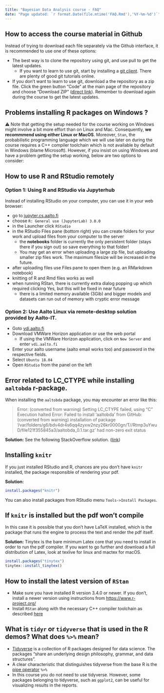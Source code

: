 ```yaml
---
title: "Bayesian Data Analysis course - FAQ"
date: "Page updated: `r format.Date(file.mtime('FAQ.Rmd'),'%Y-%m-%d')`"
---
```


## How to access the course material in Github

Instead of trying to download each file separately via the Github interface, it is recommended to use one of these options:

 - The best way is to clone the repository using git, and use pull to get the latest updates.
   - If you want to learn to use git, start by installing a [git client](https://www.google.com/search?q=git+clients&oq=git+client). There are plenty of good git tutorials online.
 - If you don't want to learn to use git, download a the repository as a zip file. Click the green button "Code" at the main page of the repository and choose "Download ZIP" ([direct link](https://github.com/avehtari/BDA_course_Aalto/archive/master.zip)). Remember to download again during the course to get the latest updates.

## Problems installing R packages on Windows ?

⚠️ Note that getting the setup needed for the course working on Windows might involve a bit more effort than on Linux and Mac. Consequently, **we recommmend using either Linux or MacOS**.
Moreover, `Stan`, the probabilistic programming language which we will use later on during the course requires a C++ compiler toolchain which is not available by default in Windows (blame Microsoft).
However, if you insist on using Windows and have a problem getting the setup working, below are two options to consider:

## How to use R and RStudio remotely

### Option 1: Using R and RStudio via Jupyterhub

Instead of installing RStudio on your computer, you can use it in your web browser:

* go to [jupyter.cs.aalto.fi](https://jupyter.cs.aalto.fi)
* choose `R: General use (JupyterLab) 3.0.0`
* in the Launcher click `RStudio`
* in the RStudio Files pane (bottom right) you can create folders for your work and upload files from your computer to the server 
  * the **notebooks** folder is currently the only persistent folder (stays there if you sign out) so save everything to that folder!
  * You may get an error when uploading a large zip file, but uploading smaller zip files work. The maximum filesize will be increased in the future.
* after uploading files use Files pane to open them (e.g. an RMarkdown notebook)
* knitting of R and Rmd files works as well
* when running RStan, there is currently extra dialog popping up which required clicking Yes, but this will be fixed in near future
  * there is a limited memory available (3Gib) and bigger models and datasets can run out of memory with cryptic error message

###  Option 2: Use Aalto Linux via remote-desktop solution provided by Aalto-IT.

* Goto [vdi.aalto.fi](https://vdi.aalto.fi)
* Download VMWare Horizon application or use the web portal
  * If using the VMWare Horizon application, click on `New Server` and enter `vdi.aalto.fi`
* Enter your aalto username (aalto email works too) and password in the respective fields.
* Select `Ubuntu 18.04`
* Open `RStudio` from the panel on the left




## Error related to LC_CTYPE while installing `aaltobda` r-package.

When installing the `aaltobda` package, you may encounter an error like this:

>Error: (converted from warning) Setting LC_CTYPE failed, using "C"
>Execution halted
>Error: Failed to install 'aaltobda' from GitHub:
> (converted from warning) installation of package '/var/folders/g6/bdv4dr4s6qq4zyxw2nzy26kr0000gn/T//Rtmp3uYwuD/file121f355845a3/aaltobda_0.1.tar.gz' had non-zero exit status

**Solution:**
See the following StackOverflow solution. ([link](https://stackoverflow.com/a/3909546))

## Installing `knitr`
If you just installed RStudio and R, chances are you don't have `knitr` installed, the package responsible of rendering your pdf.

**Solution:**
```r
install.packages("knitr")
```
You can also install packages from RStudio menu `Tools->Install Packages`.

## If `knitr` is installed but the pdf won't compile
In this case it is possible that you don't have LaTeX installed, which is the package that runs the engine to process the text and render the pdf itself.

**Solution:**
Tinytex is the bare minimum Latex core that you need to install in order to run the pdf compiler. If you want to go further and download a full distribution of Latex, look at texlive for linux and mactex for macOS.

```r
install.packages("tinytex")
tinytex::install_tinytex()
```

## How to install the latest version of `RStan`
* Make sure you have installed R version 3.4.0 or newer. If you don't, install a newer version using instructions from [https://www.r-project.org/](https://www.r-project.org/)
* Install `RStan` along with the necessary C++ compiler toolchain as described [here](https://github.com/stan-dev/rstan/wiki/RStan-Getting-Started)


## What is `tidyr` or `tidyverse` that is used in the R demos? What does `%>%` mean?
* [Tidyverse](https://www.tidyverse.org/) is a collection of R packages designed for data science. The packages "share an underlying design philosophy, grammar, and data structures".
* A clear characteristic that distinguishes tidyverse from the base R is the [pipe operator](https://style.tidyverse.org/pipes.html) `%>%`
* In this course you do not need to use tidyverse. However, some packages belonging to tidyverse, such as `ggplot2`, can be useful for visualizing results in the reports.



